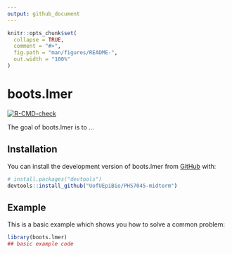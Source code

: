 ```yaml
---
output: github_document
---
```



```r
knitr::opts_chunk$set(
  collapse = TRUE,
  comment = "#>",
  fig.path = "man/figures/README-",
  out.width = "100%"
)
```

# boots.lmer

<!-- badges: start -->
[![R-CMD-check](https://github.com/hyejung0/PHS7045-midterm/actions/workflows/R-CMD-check.yaml/badge.svg)](https://github.com/hyejung0/PHS7045-midterm/actions/workflows/R-CMD-check.yaml)
<!-- badges: end -->

The goal of boots.lmer is to ...

## Installation

You can install the development version of boots.lmer from [GitHub](https://github.com/) with:

``` r
# install.packages("devtools")
devtools::install_github("UofUEpiBio/PHS7045-midterm")
```

## Example

This is a basic example which shows you how to solve a common problem:

```r
library(boots.lmer)
## basic example code
```
